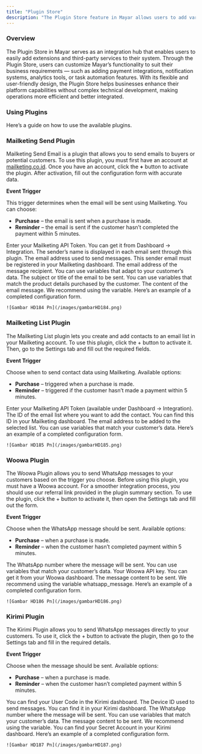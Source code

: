 ```yaml
---
title: "Plugin Store"
description: "The Plugin Store feature in Mayar allows users to add various third-party integrations and extensions to expand system functionality according to their business needs."
---
```


### Overview

The Plugin Store in Mayar serves as an integration hub that enables users to easily add extensions and third-party services to their system. Through the Plugin Store, users can customize Mayar’s functionality to suit their business requirements — such as adding payment integrations, notification systems, analytics tools, or task automation features. With its flexible and user-friendly design, the Plugin Store helps businesses enhance their platform capabilities without complex technical development, making operations more efficient and better integrated.

### Using Plugins

Here’s a guide on how to use the available plugins.

### Mailketing Send Plugin

Mailketing Send Email is a plugin that allows you to send emails to buyers or potential customers. To use this plugin, you must first have an account at [mailketing.co.id](http://mailketing.co.id). Once you have an account, click the **\+** button to activate the plugin. After activation, fill out the configuration form with accurate data.

**Event Trigger**

This trigger determines when the email will be sent using Mailketing. You can choose:

- **Purchase** – the email is sent when a purchase is made.
- **Reminder** – the email is sent if the customer hasn’t completed the payment within 5 minutes.

<Steps>
  <Step title="API Token">
    Enter your Mailketing API Token. You can get it from Dashboard → Integration.
  </Step>
  <Step title="From Name">
    The sender’s name is displayed in each email sent through this plugin.
  </Step>
  <Step title="Sender Email">
    The email address used to send messages. This sender email must be registered in your Mailketing dashboard.
  </Step>
  <Step title="Recipient Email">
    The email address of the message recipient. You can use variables that adapt to your customer’s data.
  </Step>
  <Step title="Email Subject">
    The subject or title of the email to be sent. You can use variables that match the product details purchased by the customer.
  </Step>
  <Step title="Message Content">
    The content of the email message. We recommend using the variable. Here’s an example of a completed configuration form.

    ![Gambar HD184 Pn](/images/gambarHD184.png)
  </Step>
</Steps>

### Mailketing List Plugin

The Mailketing List plugin lets you create and add contacts to an email list in your Mailketing account. To use this plugin, click the + button to activate it. Then, go to the Settings tab and fill out the required fields.

**Event Trigger**

Choose when to send contact data using Mailketing. Available options:

- **Purchase** – triggered when a purchase is made.
- **Reminder** – triggered if the customer hasn’t made a payment within 5 minutes.

<Steps>
  <Step title="API Token">
    Enter your Mailketing API Token (available under Dashboard → Integration).
  </Step>
  <Step title="List ID">
    The ID of the email list where you want to add the contact. You can find this ID in your Mailketing dashboard.
  </Step>
  <Step title="Email">
    The email address to be added to the selected list. You can use variables that match your customer’s data. Here’s an example of a completed configuration form.

    ![Gambar HD185 Pn](/images/gambarHD185.png)
  </Step>
</Steps>

### Woowa Plugin

The Woowa Plugin allows you to send WhatsApp messages to your customers based on the trigger you choose. Before using this plugin, you must have a Woowa account. For a smoother integration process, you should use our referral link provided in the plugin summary section. To use the plugin, click the + button to activate it, then open the Settings tab and fill out the form.

**Event Trigger**

Choose when the WhatsApp message should be sent. Available options:

- **Purchase** – when a purchase is made.
- **Reminder** – when the customer hasn’t completed payment within 5 minutes.

<Steps>
  <Step title="Phone Number">
    The WhatsApp number where the message will be sent. You can use variables that match your customer’s data.
  </Step>
  <Step title="Woowa Key">
    Your Woowa API key. You can get it from your Woowa dashboard.
  </Step>
  <Step title="Message">
    The message content to be sent. We recommend using the variable whatsapp_message. Here’s an example of a completed configuration form.

    ![Gambar HD186 Pn](/images/gambarHD186.png)
  </Step>
</Steps>

### Kirimi Plugin

The Kirimi Plugin allows you to send WhatsApp messages directly to your customers. To use it, click the + button to activate the plugin, then go to the Settings tab and fill in the required details.

**Event Trigger**

Choose when the message should be sent. Available options:

- **Purchase** – when a purchase is made.
- **Reminder** – when the customer hasn’t completed payment within 5 minutes.

<Steps>
  <Step title="User Code">
    You can find your User Code in the Kirimi dashboard.
  </Step>
  <Step title="Device ID">
    The Device ID used to send messages. You can find it in your Kirimi dashboard.
  </Step>
  <Step title="Recipient Number">
    The WhatsApp number where the message will be sent. You can use variables that match your customer’s data.
  </Step>
  <Step title="WhatsApp Message">
    The message content to be sent. We recommend using the variable.
  </Step>
  <Step title="Secret Account">
    You can find your Secret Account in your Kirimi dashboard. Here’s an example of a completed configuration form.

    ![Gambar HD187 Pn](/images/gambarHD187.png)
  </Step>
</Steps>
